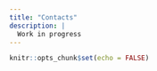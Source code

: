 ```yaml
---
title: "Contacts"
description: |
  Work in progress
---
```


```r
knitr::opts_chunk$set(echo = FALSE)
```

